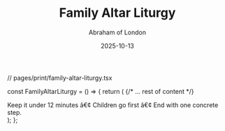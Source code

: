 ﻿---
slug: "family-altar-liturgy"
kind: "Download"
title: "Family Altar Liturgy"
date: 2025-10-13
author: Abraham of London
readTime: 2 min read
category: Resources
---

// pages/print/family-altar-liturgy.tsx

const FamilyAltarLiturgy = () => {
  return (
    <BrandFrame title="Family Altar Liturgy" subtitle="Short. Kind. Repeatable. Suited for night or weekâ€™s beginning." >
      {/* ... rest of content */}
      <div className="not-prose mt-8 text-[11.5px] text-[color:var(--color-on-secondary)/0.6]"> Keep it under 12 minutes â€¢ Children go first â€¢ End with one concrete step. </div>
    </BrandFrame>
  );
};

